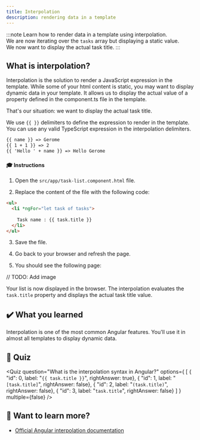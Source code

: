 ```yaml
---
title: Interpolation
description: rendering data in a template
---
```



:::note
Learn how to render data in a template using interpolation.  
We are now iterating over the `tasks` array but displaying a static value.      
We now want to display the actual task title.
:::

## What is interpolation?

Interpolation is the solution to render a JavaScript expression in the template.
While some of your html content is static, you may want to display dynamic data in your template.
It allows us to display the actual value of a property defined in the component.ts file in the template.

That's our situation: we want to display the actual task title.

We use `{{ }}` delimiters to define the expression to render in the template.
You can use any valid TypeScript expression in the interpolation delimiters.

```html
{{ name }} => Gerome
{{ 1 + 1 }} => 2
{{ 'Hello ' + name }} => Hello Gerome
```

#### 🎓 Instructions

1. Open the `src/app/task-list.component.html` file.

2. Replace the content of the file with the following code:

```html ins={"Add interpolation and pass it the task.title property": 3-4}
<ul>
  <li *ngFor="let task of tasks">
      
    Task name : {{ task.title }}
  </li>
</ul>
```

3. Save the file.

4. Go back to your browser and refresh the page.

5. You should see the following page:

// TODO: Add image

Your list is now displayed in the browser.
The interpolation evaluates the `task.title` property and displays the actual task title value.

## ✔️ What you learned

Interpolation is one of the most common Angular features. You'll use it in almost all templates to display dynamic data.

## 🚦 Quiz

<Quiz
    question="What is the interpolation syntax in Angular?"
    options={
        [
            { "id": 0, label: "`{{ task.title }}`", rightAnswer: true},
            { "id": 1, label: "`[task.title]`", rightAnswer: false},
            { "id": 2, label: "`(task.title)`", rightAnswer: false},
            { "id": 3, label: "`task.title`", rightAnswer: false}
        ]
    }
    multiple={false}
/>

## 🔎 Want to learn more?

- <a href="https://angular.dev/guide/templates/interpolation" target="_blank">Official Angular interpolation documentation</a>
